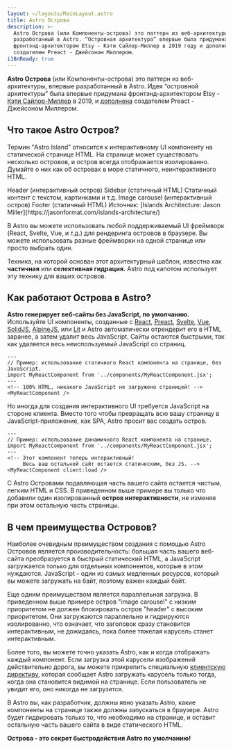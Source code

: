 ```yaml
---
layout: ~/layouts/MainLayout.astro
title: Astro Острова
description: >-
  Astro Острова (или Компоненты-острова) это паттерн из веб-архитектуры, впервые
  разработанный в Astro. “Островная архитектура” впервые была придумана
  фронтэнд-архитектором Etsy - Кэти Сайлор-Миллер в 2019 году и дополнена
  создателем Preact - Джейсоном Миллером.
i18nReady: true
---
```




**Astro Острова** (или Компоненты-острова) это паттерн из веб-архитектуры, впервые разработанный в Astro.
Идея “островной архитектуры” была впервые придумана фронтэнд-архитектором Etsy - [Кэти Сайлор-Миллер](https://twitter.com/ksylor) в 2019,
и [дополнена](https://jasonformat.com/islands-architecture/) создателем Preact - Джейсоном Миллером.

## Что такое Astro Остров?

Термин “Astro Island” относится к интерактивному UI компоненту на статической странице HTML.
На странице может существовать несколько островов, и остров всегда отображается изолированно.
Думайте о них как об островах в море статичного, неинтерактивного HTML.

<IslandsDiagram>
    <Fragment slot="headerApp">Header (интерактивный остров)</Fragment>
    <Fragment slot="sidebarApp">Sidebar (статичный HTML)</Fragment>
    <Fragment slot="main">
        Статичный контент с текстом, картинками и т.д.
    </Fragment>
    <Fragment slot="carouselApp">Image carousel (интерактивный остров)</Fragment>
    <Fragment slot="footer">Footer (статичный HTML)</Fragment>
    <Fragment slot="source">Источник: [Islands Architecture: Jason Miller](https://jasonformat.com/islands-architecture/)</Fragment>
</IslandsDiagram>

В Astro вы можете использовать любой поддерживаемый UI фреймворк (React, Svelte, Vue, и т.д.) для рендеринга островов в браузере.
Вы можете использовать разные фреймворки на одной странице или просто выбрать один.

Техника, на которой основан этот архитектурный шаблон, известна как **частичная** или **селективная гидрация.**
Astro под капотом использует эту технику для ваших островов.

## Как работают Острова в Astro?

**Astro генерирует веб-сайты без JavaScript, по умолчанию.** 
Используйте UI компоненты, созданные с [React](https://reactjs.org/),
[Preact](https://preactjs.com/), [Svelte](https://svelte.dev/), [Vue](https://vuejs.org/),
[SolidJS](https://www.solidjs.com/), [AlpineJS](https://alpinejs.dev/),
или [Lit](https://lit.dev/) и Astro автоматически отрендерит его в HTML заранее, а затем удалит весь JavaScript.
Сайты остаются быстрыми, так как удаляется весь неиспользуемый JavaScript со страниц.

```astro title="src/pages/index.astro"
---
// Пример: использование статичного React компонента на странице, без JavaScript.
import MyReactComponent from '../components/MyReactComponent.jsx';
---
<!-- 100% HTML, никакого JavaScript не загружено страницей! -->
<MyReactComponent />
```

Но иногда для создания интерактивного UI требуется JavaScript на стороне клиента.
Вместо того чтобы превращать всю вашу страницу в JavaScript-приложение, как SPA, Astro просит вас создать остров.


```astro title="src/pages/index.astro" ins="client:load"
---
// Пример: использование динамичного React компонента на странице.
import MyReactComponent from '../components/MyReactComponent.jsx';
---
<!-- Этот компонент теперь интерактивный! 
     Весь ваш остальной сайт остается статическим, без JS. -->
<MyReactComponent client:load />
```

С Astro Островами подавляющая часть вашего сайта остается чистым, легким HTML и CSS.
В приведенном выше примере вы только что добавили один изолированный **остров интерактивности**, не изменяя при этом остальную часть страницы.

## В чем преимущества Островов?

Наиболее очевидным преимуществом создания с помощью Astro Островов является производительность: большая часть вашего веб-сайта преобразуется в быстрый
статический HTML, а JavaScript загружается только для отдельных компонентов, которые в этом нуждаются.
JavaScript - один из самых медленных ресурсов, который вы можете загружать на байт, поэтому важен каждый байт.

Еще одним преимуществом является параллельная загрузка. В приведенном выше примере остров "image carousel" с низким приоритетом не должен
блокировать остров "header" с высоким приоритетом.
Они загружаются параллельно и гидрируются изолированно, что означает, что заголовок сразу становится интерактивным, не
дожидаясь, пока более тяжелая карусель станет интерактивным.

Более того, вы можете точно указать Astro, как и когда отображать каждый компонент.
Если загрузка этой карусели изображений действительно дорога, вы можете прикрепить специальную
[клиентскую директиву](/ru/reference/directives-reference/#client-directives), которая сообщает Astro загружать карусель только
тогда, когда она становится видимой на странице. Если пользователь не увидит его, оно никогда не загрузится.

В Astro вы, как разработчик, должны явно указать Astro, какие компоненты на странице также должны запускаться в браузере.
Astro будет гидрировать только то, что необходимо на странице, и оставит остальную часть вашего сайта в виде статического HTML.

**Острова - это секрет быстродействия Astro по умолчанию!**
